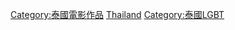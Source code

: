 [[Category:泰國電影作品|Category:泰國電影作品]]
[[Category:各國LGBT相關電影|Thailand]]
[[Category:泰國LGBT|Category:泰國LGBT]]